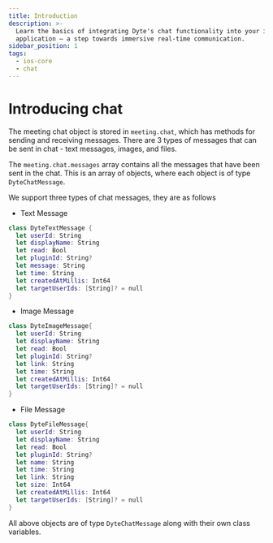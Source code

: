 ```yaml
---
title: Introduction
description: >-
  Learn the basics of integrating Dyte's chat functionality into your iOS
  application – a step towards immersive real-time communication.
sidebar_position: 1
tags:
  - ios-core
  - chat
---
```


# Introducing chat

The meeting chat object is stored in `meeting.chat`, which has methods for sending and receiving messages. There are 3 types of messages that can be sent in chat - text messages, images, and files.

The `meeting.chat.messages` array contains all the messages that have been sent
in the chat. This is an array of objects, where each object is of type
`DyteChatMessage`.

We support three types of chat messages, they are as follows

- Text Message

```swift
class DyteTextMessage {
  let userId: String
  let displayName: String
  let read: Bool
  let pluginId: String?
  let message: String
  let time: String
  let createdAtMillis: Int64
  let targetUserIds: [String]? = null
}
```

- Image Message

```swift
class DyteImageMessage{
  let userId: String
  let displayName: String
  let read: Bool
  let pluginId: String?
  let link: String
  let time: String
  let createdAtMillis: Int64
  let targetUserIds: [String]? = null
}
```

- File Message

```swift
class DyteFileMessage{
  let userId: String
  let displayName: String
  let read: Bool
  let pluginId: String?
  let name: String
  let time: String
  let link: String
  let size: Int64
  let createdAtMillis: Int64
  let targetUserIds: [String]? = null
}
```

All above objects are of type `DyteChatMessage` along with their own class
variables.
